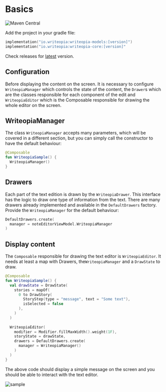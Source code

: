 # Basics

![Maven Central](https://img.shields.io/maven-central/v/io.writeopia/writeopia-core)

Add the project in your gradle file:

```kotlin
implementation("io.writeopia:writeopia-models:[version]")
implementation("io.writeopia:writeopia-core:[version]"
```

Check releases for [latest](https://github.com/leandroBorgesFerreira/writeopia/releases) version.

## Configuration

Before displaying the content on the screen. It is necessary to configure `WriteopiaManager` which controls the state of the content, the `Drawer`s which are the classes responsible for each component of the edit and `WriteopiaEditor` which is the Composable responsible for drawing the whole editor on the screen.

## WriteopiaManager

The class `WriteopiaManager` accepts many parameters, which will be covered in a different section, but you can simply call the constructor to have the default behaviour:

```kotlin
@Composable
fun WriteopiaSample() {
  WriteopiaManager()
}
```

## Drawers

Each part of the text edition is drawn by the `WriteopiaDrawer`. This interface has the logic to draw one type of information from the text. There are many drawers already implemented and available in the `DefaultDrawers` factory. Provide the `WriteopiaManager` for the default behaviour:

```kotlin
DefaultDrawers.create(
  manager = noteEditorViewModel.WriteopiaManager 
)
```

## Display content

The `Composable` responsible for drawing the text editor is `WriteopiaEditor`. It needs at least a map with Drawers, the`WriteopiaManager` and a `DrawState` to draw.

```kotlin
@Composable
fun WriteopiaSample() {
  val drawState = DrawState(
    stories = mapOf(
      0 to DrawStory(
        StoryStep(type = "message", text = "Some text"),
        isSelected = false
      ),
    )
  )
  
  WriteopiaEditor(
    modifier = Modifier.fillMaxWidth().weight(1F),
    storyState = drawState,
    drawers = DefaultDrawers.create(
      manager = WriteopiaManager()
    )
  )
}
```

The above code should display a simple message on the screen and you should be able to interact with the text editor.

![sample](../../../static/img/basics_sample.png)
